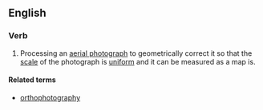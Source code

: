 ==English==

===Verb===
{{en-verb|orthorectifies|orthorectifiing|orthorectified|orthorectified}}
{{wikipedia|orthophotography}}

# Processing an [[aerial photograph]] to geometrically correct it so that the [[scale]] of the photograph is [[uniform]] and it can be measured as a map is.

====Related terms====
* [[orthophotography]]